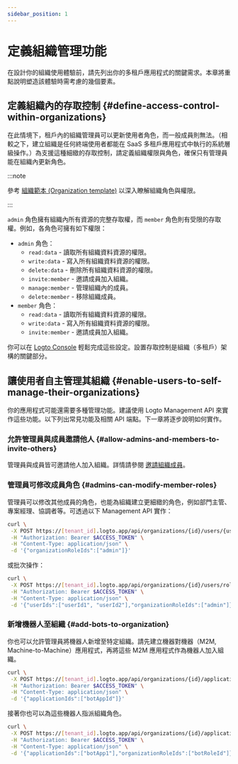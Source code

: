 ```yaml
---
sidebar_position: 1
---
```


# 定義組織管理功能

在設計你的組織使用體驗前，請先列出你的多租戶應用程式的關鍵需求。本章將重點說明塑造該體驗時需考慮的幾個要素。

## 定義組織內的存取控制 \{#define-access-control-within-organizations}

在此情境下，租戶內的組織管理員可以更新使用者角色，而一般成員則無法。（相較之下，建立組織是任何終端使用者都能在 SaaS 多租戶應用程式中執行的系統層級操作。）為支援這種細緻的存取控制，請定義組織權限與角色，確保只有管理員能在組織內更新角色。

:::note

參考 [組織範本 (Organization template)](/authorization/organization-template) 以深入瞭解組織角色與權限。

:::

`admin` 角色擁有組織內所有資源的完整存取權，而 `member` 角色則有受限的存取權。例如，各角色可擁有如下權限：

- `admin` 角色：
  - `read:data` - 讀取所有組織資料資源的權限。
  - `write:data` - 寫入所有組織資料資源的權限。
  - `delete:data` - 刪除所有組織資料資源的權限。
  - `invite:member` - 邀請成員加入組織。
  - `manage:member` - 管理組織內的成員。
  - `delete:member` - 移除組織成員。
- `member` 角色：
  - `read:data` - 讀取所有組織資料資源的權限。
  - `write:data` - 寫入所有組織資料資源的權限。
  - `invite:member` - 邀請成員加入組織。

你可以在 [Logto Console](https://cloud.logto.io/) 輕鬆完成這些設定。設置存取控制是組織（多租戶）架構的關鍵部分。

## 讓使用者自主管理其組織 \{#enable-users-to-self-manage-their-organizations}

你的應用程式可能還需要多種管理功能。建議使用 Logto Management API 來實作這些功能。以下列出常見功能及相關 API 端點。下一章將逐步說明如何實作。

### 允許管理員與成員邀請他人 \{#allow-admins-and-members-to-invite-others}

管理員與成員皆可邀請他人加入組織。詳情請參閱 [邀請組織成員](/end-user-flows/organization-experience/invite-organization-members)。

### 管理員可修改成員角色 \{#admins-can-modify-member-roles}

管理員可以修改其他成員的角色，也能為組織建立更細緻的角色，例如部門主管、專案經理、協調者等。可透過以下 Management API 實作：

```bash
curl \
 -X POST https://[tenant_id].logto.app/api/organizations/{id}/users/{userId}/roles \
 -H "Authorization: Bearer $ACCESS_TOKEN" \
 -H "Content-Type: application/json" \
 -d '{"organizationRoleIds":["admin"]}'
```

或批次操作：

```bash
curl \
 -X POST https://[tenant_id].logto.app/api/organizations/{id}/users/roles \
 -H "Authorization: Bearer $ACCESS_TOKEN" \
 -H "Content-Type: application/json" \
 -d '{"userIds":["userId1", "userId2"],"organizationRoleIds":["admin"]}'
```

### 新增機器人至組織 \{#add-bots-to-organization}

你也可以允許管理員將機器人新增至特定組織。請先建立機器對機器（M2M, Machine-to-Machine）應用程式，再將這些 M2M 應用程式作為機器人加入組織。

```bash
curl \
 -X POST https://[tenant_id].logto.app/api/organizations/{id}/applications \
 -H "Authorization: Bearer $ACCESS_TOKEN" \
 -H "Content-Type: application/json" \
 -d '{"applicationIds":["botAppId"]}'
```

接著你也可以為這些機器人指派組織角色。

```bash
curl \
 -X POST https://[tenant_id].logto.app/api/organizations/{id}/applications/roles \
 -H "Authorization: Bearer $ACCESS_TOKEN" \
 -H "Content-Type: application/json" \
 -d '{"applicationIds":["botApp1"],"organizationRoleIds":["botRoleId"]}'
```
